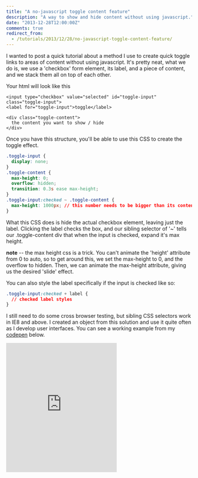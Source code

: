 ```yaml
---
title: "A no-javascript toggle content feature"
description: "A way to show and hide content without using javascript."
date: "2013-12-28T12:00:00Z"
comments: true
redirect_from:
  - /tutorials/2013/12/28/no-javascript-toggle-content-feature/
---
```


I wanted to post a quick tutorial about a method I use to create quick toggle links to areas of content without using javascript. It's pretty neat, what we do is, we use a 'checkbox' form element, its label, and a piece of content, and we stack them all on top of each other.

Your html will look like this

```markup
<input type="checkbox" value="selected" id="toggle-input" class="toggle-input">
<label for="toggle-input">toggle</label>

<div class="toggle-content">
  the content you want to show / hide
</div>
```

Once you have this structure, you'll be able to use this CSS to create the toggle effect.

```css
.toggle-input {
  display: none;
}
.toggle-content {
  max-height: 0;
  overflow: hidden;
  transition: 0.3s ease max-height;
}
.toggle-input:checked ~ .toggle-content {
  max-height: 1000px; // this number needs to be bigger than its content
}
```

What this CSS does is hide the actual checkbox element, leaving just the label. Clicking the label checks the box, and our sibling selector of '~' tells our .toggle-content div that when the input is checked, expand it's max height.

**note** -- the max height css is a trick. You can't animate the 'height' attribute from 0 to auto, so to get around this, we set the max-height to 0, and the overflow to hidden. Then, we can animate the max-height attribute, giving us the desired 'slide' effect.

You can also style the label specifically if the input is checked like so:

```css
.toggle-input:checked + label {
  // checked label styles
}
```

I still need to do some cross browser testing, but sibling CSS selectors work in IE8 and above. I created an object from this solution and use it quite often as I develop user interfaces. You can see a working example from my [codepen](http://codepen.io/bollskis "Drew Bolles' codepen") below.

<iframe height="350" style={{ width: '100%' }} scrolling="no" title="No Javascript Toggle" src="https://codepen.io/bollskis/embed/aqykc?height=265&theme-id=default&default-tab=result" frameborder="no" allowtransparency="true" allowfullscreen="true">
  See the Pen <a href='https://codepen.io/bollskis/pen/aqykc'>No Javascript Toggle</a> by Drew Bolles
  (<a href='https://codepen.io/bollskis'>@bollskis</a>) on <a href='https://codepen.io'>CodePen</a>.
</iframe>
